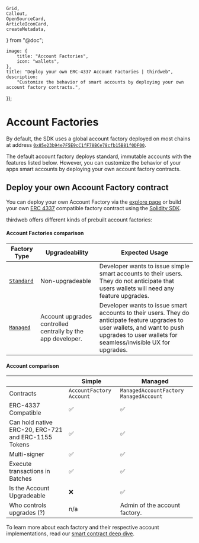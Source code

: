 	Grid,
	Callout,
	OpenSourceCard,
	ArticleIconCard,
	createMetadata,
} from "@doc";

	image: {
		title: "Account Factories",
		icon: "wallets",
	},
	title: "Deploy your own ERC-4337 Account Factories | thirdweb",
	description:
		"Customize the behavior of smart accounts by deploying your own account factory contracts.",
});

# Account Factories

By default, the SDK uses a global account factory deployed on most chains at address [`0x85e23b94e7F5E9cC1fF78BCe78cfb15B81f0DF00`](https://thirdweb.com/1/0x85e23b94e7F5E9cC1fF78BCe78cfb15B81f0DF00).

The default account factory deploys standard, immutable accounts with the features listed below. However, you can customize the behavior of your apps smart accounts by deploying your own account factory contracts.

## Deploy your own Account Factory contract

You can deploy your own Account Factory via the [explore page](https://thirdweb.com/explore/smart-wallet) or build your own [ERC 4337](https://eips.ethereum.org/EIPS/eip-4337) compatible factory contract using the [Solidity SDK](/contracts/build/base-contracts/erc-4337).

thirdweb offers different kinds of prebuilt account factories:

<Grid>
	<ArticleIconCard
		title="Account Factory"
		href="https://thirdweb.com/thirdweb.eth/AccountFactory"
		icon={WalletsSmartIcon}
	/>
	<ArticleIconCard
		title="Managed Account Factory"
		href="https://thirdweb.com/thirdweb.eth/ManagedAccountFactory"
		icon={WalletsSmartIcon}
	/>
</Grid>

#### Account Factories comparison

| Factory Type                                                         | Upgradeability                                              | Expected Usage                                                                                                                                                                                 |
| -------------------------------------------------------------------- | ----------------------------------------------------------- | ---------------------------------------------------------------------------------------------------------------------------------------------------------------------------------------------- |
| [`Standard`](https://thirdweb.com/thirdweb.eth/AccountFactory)       | Non-upgradeable                                             | Developer wants to issue simple smart accounts to their users. They do not anticipate that users wallets will need any feature upgrades.                                                       |
| [`Managed`](https://thirdweb.com/thirdweb.eth/ManagedAccountFactory) | Account upgrades controlled centrally by the app developer. | Developer wants to issue smart accounts to their users. They do anticipate feature upgrades to user wallets, and want to push upgrades to user wallets for seamless/invisible UX for upgrades. |

#### Account comparison

|                                                     | Simple                     | Managed                                  |
| --------------------------------------------------- | -------------------------- | ---------------------------------------- |
| Contracts                                           | `AccountFactory` `Account` | `ManagedAccountFactory` `ManagedAccount` |
| ERC-4337 Compatible                                 | ✅                         | ✅                                       |
| Can hold native ERC-20, ERC-721 and ERC-1155 Tokens | ✅                         | ✅                                       |
| Multi-signer                                        | ✅                         | ✅                                       |
| Execute transactions in Batches                     | ✅                         | ✅                                       |
| Is the Account Upgradeable                          | ❌                         | ✅                                       |
| Who controls upgrades (?)                           | n/a                        | Admin of the account factory.            |

To learn more about each factory and their respective account implementations, read our [smart contract deep dive](https://blog.thirdweb.com/smart-contract-deep-dive-building-smart-wallets-for-individuals-and-teams/).
